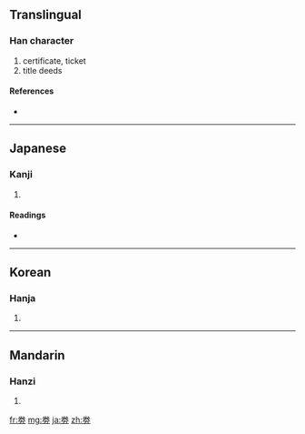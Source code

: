 {{also|券}}
==Translingual==

===Han character===
{{Han char|rn=19|rad=力|as=06|sn=8|four=|canj=火手大尸 (FQKS)}}

# certificate, ticket
# title deeds

====References====
* {{Han ref|kx=0147.080|dkj=02330|dj=0331.170|hdz=10370.060|uh=52B5|ud=21173}}

----

==Japanese==

===Kanji===
{{ja-kanji|grade=|rs=力06}}

# {{defn|Japanese|sort=力06}}

====Readings====
* {{ja-readings|on=[[けん]] (ken), [[げん]] (gen)|kun=[[つかる]] (tsukaru)}}

----

==Korean==

===Hanja===
{{ko-hanja|hangeul=권|rv=gwon|mr=kwŏn}}

# {{defn|Korean|sort=力06}}

----

==Mandarin==

===Hanzi===
{{cmn-hanzi|pin=[[juàn]] ([[juan4]])|wg=chüan<sup>4</sup>}}

# {{defn|Mandarin|sort=力06}}

[[fr:劵]]
[[mg:劵]]
[[ja:劵]]
[[zh:劵]]